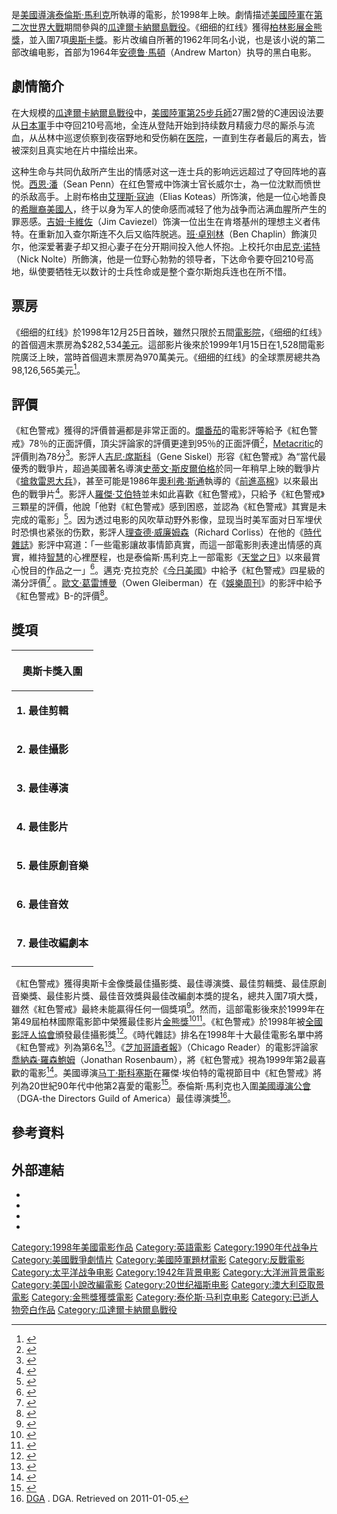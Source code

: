 {{noteTA
|T=zh-hk:狂林戰曲; zh-tw:紅色警戒 (電影); zh-cn:细细的红线;
|G1=Show
|G2=Movie
}}
{{Infobox Film
| name           = 紅色警戒
| original_name = ''The Thin Red Line''
| tw_name = 紅色警戒
| hk_name = 狂林戰曲
| cn_name = 细细的红线
| image          = The Thin Red Line Poster.jpg
| image_size     = 250px
| caption        = 狂林戰曲
| director       = [[泰倫斯·馬利克|泰倫斯·馬利克]]
| producer       = Robert Michael Geisler<br />Grant Hill<br />John Roberdeau
| writer         = '''劇本'''：泰倫斯·馬利克<br />'''原著'''：{{tsl|en|James_Jones_(author)|詹姆斯·瓊斯}} 
| narrator       = 
| starring       = [[西恩·潘|西恩·潘]]<br />[[安德林·布洛迪|安德林·布洛迪]]<br />[[吉姆·卡維佐|吉姆·卡維佐]]<br />[[班·卓別林|班·卓別林]]<br />[[喬治·克隆尼|喬治·克隆尼]]<br />[[約翰·庫薩克|約翰·庫薩克]]<br />[[伍迪·哈里遜|伍迪·哈里遜]]<br />[[艾理斯·寇迪|艾理斯·寇迪]]<br />[[尼克·諾特|尼克·諾特]]<br />[[約翰·萊里|約翰·萊里]]<br />[[約翰·屈伏塔|約翰·屈伏塔]]<br />[[傑瑞德·萊托|傑瑞德·萊托]]
| music          = [[漢斯·季默|漢斯·季默]]
| cinematography = [[約翰·托爾|約翰·托爾]]（John Toll）
| editing        = [[萊斯利·瓊斯|萊斯利·瓊斯]]（Leslie Jones）<br />[[薩爾·克萊|薩爾·克萊]]（Saar Klein）<br />[[比利·偉柏|比利·偉柏]]（Billy Weber）
| distributor    = [[二十世紀福斯|二十世紀福斯]]
| released       = {{flagicon|USA}}1998年12月25日（試片）<br />{{flagicon|USA}}1999年1月8日<br />{{flagicon|Canada}}1999年1月15日<br />{{flagicon|Australia}}1999年2月18日<br />{{flagicon|New Zealand}}1999年2月25日<br />{{flagicon|UK}}1999年2月28日
| runtime        = 170分鐘
| country        = [[美國|美國]]
| language       = [[英語|英語]]
| budget         = $5千2百萬[[美元|美元]]<ref name="boxofficemojo.com">[http://www.boxofficemojo.com/movies/?id=thinredline.htm The Thin Red Line (1998)] {{Wayback|url=http://www.boxofficemojo.com/movies/?id=thinredline.htm |date=20190910021459 }}. Box Office Mojo. Retrieved on 2011-01-05.</ref>
| gross          = '''全球'''：$98,126,565美元<ref name="boxofficemojo.com">[http://www.boxofficemojo.com/movies/?id=thinredline.htm The Thin Red Line (1998)]. Box Office Mojo. Retrieved on 2011-01-05.</ref>
| preceded_by    = 
| followed_by    = 
| website        = http://www.foxmovies.com/thinredline/
| amg_id         = 1:174294
| imdb_id        = 0120863
}}
{{作品名稱|name=''The Thin Red Line''|hk=狂林戰曲|tw=紅色警戒|cn=细细的红线}}是[[美國|美國]][[導演|導演]][[泰倫斯·馬利克|泰倫斯·馬利克]]所執導的電影，於1998年上映。劇情描述[[美國陸軍|美國陸軍]]在[[第二次世界大戰|第二次世界大戰]]期間參與的[[瓜達爾卡納爾島戰役|瓜達爾卡納爾島戰役]]。《细细的红线》獲得[[柏林影展|柏林影展]][[金熊獎|金熊獎]]，並入圍7項[[奧斯卡獎|奧斯卡獎]]。影片改编自{{tsl|en|James_Jones_(author)|詹姆斯·瓊斯}}所著的1962年同名小说，也是该小说的第二部改编电影，首部为1964年[[安德鲁·馬頓|安德鲁·馬頓]]（Andrew Marton）执导的黑白电影。

== 劇情簡介 ==
在大规模的[[瓜達爾卡納爾島戰役|瓜達爾卡納爾島戰役]]中，[[美國陸軍第25步兵師|美國陸軍第25步兵師]]27團2營的C連因设法要从[[日本軍|日本軍]]手中夺回210号高地，全连从登陆开始到持续数月精疲力尽的厮杀与流血，从丛林中巡逻侦察到夜宿野地和受伤躺在[[医院|医院]]，一直到生存者最后的离去，皆被深刻且真实地在片中描绘出来。

这种生命与共同仇敌所产生出的情感对这一连士兵的影响远远超过了夺回阵地的喜悦。[[西恩·潘|西恩·潘]]（Sean Penn）在红色警戒中饰演士官长威尔士，為一位沈默而愤世的杀敌高手。上尉布格由[[艾理斯·寇迪|艾理斯·寇迪]]（Elias Koteas）所饰演，他是一位心地善良的[[希臘裔美國人|希臘裔美國人]]，终于以身为军人的使命感而减轻了他为战争而沾满血腥所产生的罪恶感。[[吉姆·卡維佐|吉姆·卡維佐]]（Jim Caviezel）饰演一位出生在肯塔基州的理想主义者伟特。在重新加入查尔斯连不久后又临阵脱逃。[[班·卓别林|班·卓别林]]（Ben Chaplin）飾演贝尔，他深爱著妻子却又担心妻子在分开期间投入他人怀抱。上校托尔由[[尼克·诺特|尼克·诺特]]（Nick Nolte）所飾演，他是一位野心勃勃的领导者，下达命令要夺回210号高地，纵使要牺牲无以数计的士兵性命或是整个查尔斯炮兵连也在所不惜。

==票房==
《细细的红线》於1998年12月25日首映，雖然只限於五間[[電影院|電影院]]，《细细的红线》的首個週末票房為$282,534[[美元|美元]]。這部影片後來於1999年1月15日在1,528間電影院廣泛上映，當時首個週末票房為970萬美元。《细细的红线》的全球票房總共為98,126,565美元<ref>{{cite news
 | last = 
 | first = 
 | coauthors = 
 | title = ''The Thin Red Line''
 | work = Box Office Mojo
 | pages = 
 | language = 
 | publisher = 
 | date = October 19, 2007
 | url = http://www.boxofficemojo.com/movies/?id=thinredline.htm
 | accessdate = 2007-10-19
 | archive-date = 2019-09-10
 | archive-url = https://web.archive.org/web/20190910021459/https://www.boxofficemojo.com/movies/?id=thinredline.htm
 | dead-url = no
 }}</ref>。

==評價==
《紅色警戒》獲得的評價普遍都是非常正面的。[[爛番茄|爛番茄]]的電影評等給予《紅色警戒》78％的正面評價，頂尖評論家的評價更達到95％的正面評價<ref>{{cite web |url=http://www.rottentomatoes.com/m/1084146-thin_red_line/ |title=The Thin Red Line Movie Reviews, Pictures – Rotten Tomatoes |publisher=www.rottentomatoes.com |accessdate=2009-11-30 |archive-date=2021-03-26 |archive-url=https://web.archive.org/web/20210326050055/https://www.rottentomatoes.com/m/1084146-thin_red_line |dead-url=no }}</ref>，[[Metacritic|Metacritic]]的評價則為78分<ref>{{cite web |url=http://www.metacritic.com/movie/the-thin-red-line |title=Thin Red Line, The reviews at Metacritic.com |publisher=www.metacritic.com |accessdate=2009-11-30 |archive-date=2020-11-17 |archive-url=https://web.archive.org/web/20201117035627/https://www.metacritic.com/movie/the-thin-red-line |dead-url=no }}</ref>。影評人[[吉尼·席斯科|吉尼·席斯科]]（Gene Siskel）形容《紅色警戒》為“當代最優秀的戰爭片，超過美國著名導演[[史蒂文·斯皮爾伯格|史蒂文·斯皮爾伯格]]於同一年稍早上映的戰爭片《[[搶救雷恩大兵|搶救雷恩大兵]]》，甚至可能是1986年[[奧利弗·斯通|奧利弗·斯通]]執導的《[[前進高棉|前進高棉]]》以來最出色的戰爭片<ref>{{cite news
 | last = Siskel
 | first = Gene
 | coauthors = 
 | title = ''The Thin Red Line''
 | work = [[Siskel_&_Ebert|Siskel & Ebert]]
 | pages = 
 | language = 
 | publisher = 
 | date = 
 | url = http://www.youtube.com/watch?v=yyLPiJsQRWo&feature=related
 | accessdate = 2010-02-05
 | archive-date = 2016-04-09
 | archive-url = https://web.archive.org/web/20160409002244/https://www.youtube.com/watch?v=yyLPiJsQRWo&feature=related
 | dead-url = no
 }}</ref>。影評人[[羅傑·艾伯特|羅傑·艾伯特]]並未如此喜歡《紅色警戒》，只給予《紅色警戒》三顆星的評價，他說「他對《紅色警戒》感到困惑，並認為《紅色警戒》其實是未完成的電影」<ref>{{cite news
 | last = Ebert
 | first = Roger
 | coauthors = 
 | title = ''The Thin Red Line''
 | work = [[Chicago_Sun-Times|Chicago Sun-Times]]
 | pages = 
 | language = 
 | publisher = 
 | date = January 8, 1999
 | url = http://rogerebert.suntimes.com/apps/pbcs.dll/article?AID=/19990108/REVIEWS/901080302/1023
 | accessdate = 2007-10-19
 | archive-date = 2011-09-17
 | archive-url = https://web.archive.org/web/20110917164319/http://rogerebert.suntimes.com/apps/pbcs.dll/article?AID=%2F19990108%2FREVIEWS%2F901080302%2F1023
 | dead-url = yes
 }}</ref>。因为透过电影的风吹草动野外影像，显现当时美军面对日军埋伏时恐惧也紧张的伤歎，影評人[[理查德·威廉姆森|理查德·威廉姆森]]（Richard Corliss）在他的《[[時代雜誌|時代雜誌]]》影評中寫道：「一些電影讓故事情節真實，而這一部電影則表達出情感的真實，維持[[智慧|智慧]]的心裡歷程，也是泰倫斯·馬利克上一部電影《[[天堂之日|天堂之日]]》以來最賞心悅目的作品之一」<ref>{{cite news
 | last = Corliss
 | first = Richard
 | coauthors = 
 | title = Ho, Ho (Well, No)
 | work = [[Time_(magazine)|Time]]
 | pages = 
 | language = 
 | publisher = 
 | date = December 28, 1998
 | url = http://www.time.com/time/magazine/article/0,9171,989927,00.html
 | accessdate = 2007-11-11
 | archive-date = 2013-08-17
 | archive-url = https://web.archive.org/web/20130817183747/http://www.time.com/time/magazine/article/0,9171,989927,00.html
 | dead-url = yes
 }}</ref>。邁克·克拉克於《[[今日美國|今日美國]]》中給予《紅色警戒》四星級的滿分評價<ref>{{cite news
 | last = Clark
 | first = Mike
 | coauthors =
 | title = Stirring ''Red Line'' Captures War's Humanity and Horror
 | work = [[USA_Today|USA Today]]
 | pages =
 | language =
 | publisher =
 | date = December 23, 1998
 | url =
 | accessdate = 2008-01-07}}</ref> 。[[歐文·葛雷博曼|歐文·葛雷博曼]]（Owen Gleiberman）在《[[娛樂周刊|娛樂周刊]]》的影評中給予《紅色警戒》B-的評價<ref>{{cite news
 | last = Gleiberman
 | first = Owen
 | coauthors = 
 | title = ''The Thin Red Line''
 | work = [[Entertainment_Weekly|Entertainment Weekly]]
 | pages = 
 | language = 
 | publisher = 
 | date = December 23, 1998
 | url = http://www.ew.com/ew/article/0,,63840,00.html
 | accessdate = 2007-11-27
 | archive-date = 2018-10-14
 | archive-url = https://web.archive.org/web/20181014130525/https://ew.com/ew/article/0,,63840,00.html
 | dead-url = yes
 }}</ref>。

== 獎項 ==
{| class="infobox" style="width: 23em; font-size: 85%;"
|- bgcolor="#cccccc" align=center
! colspan="2" | 奧斯卡獎入圍
|-
| '''1. 最佳剪輯'''
|-
| '''2. 最佳攝影'''
|-
| '''3. 最佳導演'''
|-
| '''4. 最佳影片'''
|-
| '''5. 最佳原創音樂'''
|-
| '''6. 最佳音效'''
|-
| '''7. 最佳改編劇本'''
|-
|}
《紅色警戒》獲得奧斯卡金像獎最佳攝影獎、最佳導演獎、最佳剪輯獎、最佳原創音樂獎、最佳影片獎、最佳音效獎與最佳改編劇本獎的提名，總共入圍7項大獎，雖然《紅色警戒》最終未能贏得任何一個獎項<ref name="AcademyAwards">{{cite news| last =| first =| coauthors =| title =''The Thin Red Line''| work =[[Variety_(magazine)|Variety]]| pages =| language =| publisher =| date =| url =http://www.variety.com/profiles/Film/main/31401/The%20Thin%20Red%20Line.html?dataSet=1| accessdate =2008-01-10| archiveurl =https://web.archive.org/web/20071128080008/http://www.variety.com/profiles/Film/main/31401/The%20Thin%20Red%20Line.html?dataSet=1| archivedate =2007-11-28| deadurl =yes}} </ref>。然而，這部電影後來於1999年在第49屆柏林國際電影節中榮獲最佳影片[[金熊獎|金熊獎]]<ref name="Berlin">{{cite web|url=http://www.blockbuster.com/gifts/catalog/movie/details/129917|title=Blockbuster Movie Details|accessdate=12/1/2010}}{{dead link|date=2018年1月 |bot=InternetArchiveBot |fix-attempted=yes }}</ref><ref name="BerlinFestival">{{cite news
  | last = 
  | first = 
  | coauthors = 
  | title = ''The Thin Red Line''
  | work = [[Berlin_International_Film_Festival|Berlin International Film Festival]]
  | pages = 
  | language = 
  | publisher = 
  | year = 1999
  | url = http://www.berlinale.de/en/archiv/jahresarchive/1999/03_preistr_ger_1999/03_Preistraeger_1999.html
  | accessdate = 2008-01-07
  | archive-date = 2015-11-27
  | archive-url = https://web.archive.org/web/20151127194939/http://www.berlinale.de/en/archiv/jahresarchive/1999/03_preistr_ger_1999/03_Preistraeger_1999.html
  | dead-url = no
  }}</ref>。《紅色警戒》於1998年被[[全國影評人協會|全國影評人協會]]頒發最佳攝影獎<ref name="Carr">{{cite news
  | last = Carr
  | first = Jay
  | coauthors =
  | title = National Film Critics Tap ''Out of Sight''
  | work = [[Boston_Globe|Boston Globe]]
  | pages =
  | language =
  | publisher =
  | date = January 4, 1999
  | url =
  | accessdate = }}</ref>。《時代雜誌》排名在1998年十大最佳電影名單中將《紅色警戒》列為第6名<ref name="TimeTop10">{{cite news
  | last = 
  | first = 
  | coauthors = 
  | title = The Best of 1998 Cinema
  | work = [[Time_(magazine)|Time]]
  | pages = 
  | language = 
  | publisher = 
  | url = http://www.time.com/time/magazine/article/0,9171,989881,00.html
  | accessdate = 2008-11-11
  | date = 1998-12-21
  | archive-date = 2013-08-17
  | archive-url = https://web.archive.org/web/20130817183712/http://www.time.com/time/magazine/article/0,9171,989881,00.html
  | dead-url = yes
  }}</ref>。《[[芝加哥讀者報|芝加哥讀者報]]》（Chicago Reader）的電影評論家[[喬納森·羅森鮑姆|喬納森·羅森鮑姆]]（Jonathan Rosenbaum），將《紅色警戒》視為1999年第2最喜歡的電影<ref name="Rosenbaum">{{cite news
 |last        = Rosenbaum
 |first       = Jonathan Rosenbaum
 |coauthors   = 
 |title       = Hope Springs Eternal
 |work        = [[Chicago_Reader|Chicago Reader]]
 |pages       = 
 |language    = 
 |publisher   = 
 |year        = 2000
 |url         = http://www.jonathanrosenbaum.com/?p=6425
 |accessdate  = 2007-11-27
 |deadurl     = yes
 |archiveurl  = https://web.archive.org/web/20110723071158/http://www.jonathanrosenbaum.com/?p=6425
 |archivedate = 2011-07-23
}}</ref>。美國導演[[马丁·斯科塞斯|马丁·斯科塞斯]]在羅傑·埃伯特的電視節目中《紅色警戒》將列為20世紀90年代中他第2喜愛的電影<ref name="Scorsese">{{cite news| last =| first =| coauthors =| title =Best Films of the '90s| work =[[At_the_Movies_with_Ebert_&_Roeper|Ebert & Roeper]]| pages =| language =| publisher =| date =February 27, 2000| url =http://tvplex.go.com/buenavista/ebertandroeper/specials/bestof90s.html| accessdate =2007-11-27| deadurl =yes| archiveurl =https://web.archive.org/web/20080517215136/http://tvplex.go.com/buenavista/ebertandroeper/specials/bestof90s.html| archivedate =2008年5月17日}}</ref>。泰倫斯·馬利克也入圍[[美國導演公會|美國導演公會]]（DGA-the Directors Guild of America）最佳導演獎<ref>[http://www.dga.org/news/pr_expand.php3?125 DGA] {{Wayback|url=http://www.dga.org/news/pr_expand.php3?125 |date=20081120200957 }}. DGA. Retrieved on 2011-01-05.</ref>。

==參考資料==
{{reflist|2}}

== 外部連結 ==
*{{rotten-tomatoes}}
* {{imdb title|id=0120863}}
* {{douban|1292781}}
* {{amg movie|id=1:174294}}

{{Terrence Malick}}
{{金熊獎得獎作品}}
{{Authority control}}
{{DEFAULTSORT:Thin Red Line, The}}
[[Category:1998年美國電影作品|Category:1998年美國電影作品]]
[[Category:英語電影|Category:英語電影]]
[[Category:1990年代战争片|Category:1990年代战争片]]
[[Category:美國戰爭劇情片|Category:美國戰爭劇情片]]
[[Category:美國陸軍題材電影|Category:美國陸軍題材電影]]
[[Category:反戰電影|Category:反戰電影]]
[[Category:太平洋战争电影|Category:太平洋战争电影]]
[[Category:1942年背景电影|Category:1942年背景电影]]
[[Category:大洋洲背景電影|Category:大洋洲背景電影]]
[[Category:美国小說改編電影|Category:美国小說改編電影]]
[[Category:20世纪福斯电影|Category:20世纪福斯电影]]
[[Category:澳大利亞取景電影|Category:澳大利亞取景電影]]
[[Category:金熊獎獲獎電影|Category:金熊獎獲獎電影]]
[[Category:泰伦斯·马利克电影|Category:泰伦斯·马利克电影]]
[[Category:已逝人物旁白作品|Category:已逝人物旁白作品]]
[[Category:瓜達爾卡納爾島戰役|Category:瓜達爾卡納爾島戰役]]